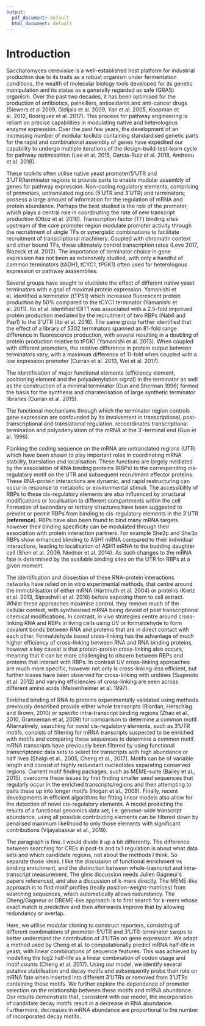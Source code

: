 ```yaml
---
output:
  pdf_document: default
  html_document: default
---
```

# Introduction
Saccharomyces cerevisiae is a well-established host platform for industrial production due to its traits as a robust organism under fermentation conditions, the wealth of molecular biology tools developed for its genetic manipulation and its status as a generally regarded as safe (GRAS) organism. Over the past two decades, it has been optimised for the production of antibiotics, painkillers, antioxidants and anti-cancer drugs (Siewers et al 2009, Gidijala et al. 2009, Yan et al. 2005, Koopman et al. 2012, Rodriguez et al. 2017). This process for pathway engineering is reliant on precise capabilities in modulating native and heterologous enzyme expression. Over the past few years, the development of an increasing number of modular toolkits containing standardised genetic parts for the rapid and combinatorial assembly of genes have expedited our capability to undergo multiple iterations of the design-build-test-learn cycle for pathway optimisatiion (Lee et al. 2015, Garcia-Ruiz et al. 2018, Andreou et al. 2018). 

These toolkits often utilise native yeast promoter/5'UTR and 3'UTR/terminator regions to provide parts to enable modular assembly of genes for pathway expression. Non-coding regulatory elements, comprising of promoters, untranslated regions (5’UTR and 3’UTR) and terminators, possess a large amount of information for the regulation of mRNA and protein abundance. Perhaps the best studied is the role of the promoter, which plays a central role in coordinating the rate of new transcript production (Ottoz et al. 2018). Transcription factor (TF) binding sites upstream of the core promoter region modulate promoter activity through the recruitment of single TFs or synergistic combinations to facilitate recruitment of transcriptional machinery. Coupled with chromatin context and other bound TFs, these ultimately control transcription rates (Levo 2017, Blazeck et al. 2012). The importance of terminator choice in gene expression has not been as extensively studied, with only a handful of common terminators (tADH1, tCYC1, tPGK1) often used for heterologous expression or pathway asssemblies.

Several groups have sought to elucidate the effect of different native yeast terminators with a goal of maximal protein expression. Yamanishi et al. identified a terminator (tTPS1) which increased fluorescent protein production by 50% compared to the tCYC1 terminator (Yamanishi et al. 2011). Ito et al. identified tDIT1 was associated with a 2.5-fold improved protein production mediated by the recruitment of two RBPs (Nab6 and Pap1) to the 3’UTR (Ito et al. 2016). The same group further identified that the effect of a library of 5302 terminators spanned an 81-fold range difference in fluorescence production, with several resulting in a doubling of protein production relative to tPGK1 (Yamanishi et al. 2013). When coupled with different promoters, the relative difference in protein output between terminators vary, with a maximum difference of 11-fold when coupled with a low expression promoter (Curran et al. 2013, Wei et al. 2017).

The identification of major functional elements (efficiency element, positioning element and the polyadenylation signal) in the terminator as well as the construction of a minimal terminator (Guo and Sherman 1996) formed the basis for the synthesis and charaterisation of large synthetic terminator libraries (Curran et al. 2015).

The functional mechanisms through which the terminator region controls gene expression are confounded by its involvement in transcriptional, post-transcriptional and translational regulation. recoordinates transcriptional termination and polyadenylation of the mRNA at the 3’-terminal end (Guo et al. 1996).  

Flanking the coding sequence on the mRNA are untranslated regions (UTR) which have been shown to play important roles in coordinating mRNA stability, translation and localisation. These functions are largely mediated by the association of RNA binding proteins (RBPs) to the corresponding cis-regulatory motif on the UTR and subsequent recruitment effector proteins. These RNA-protein interactions are dynamic, and rapid restructuring can occur in response to metabolic or environmental stimuli. The accessibility of RBPs to these cis-regulatory elements are also influenced by structural modifications or localisation to different compartments within the cell Formation of secondary or tertiary structures have been suggested to prevent or permit RBPs from binding to cis-regulatory elements in the 3’UTR (**reference**). RBPs have also been found to bind many mRNA targets however their binding specificity can be modulated through their association with protein interaction partners. For example She2p and She3p RBPs show enhanced blinding to ASH1 mRNA compared to their individual interactions, leading to localisation of ASH1 mRNA to the budding daughter cell (Shen et al.  2009, Niedner et al. 2014). As such changes to the mRNA fate is determined by the available binding sites on the UTR for RBPs at a given moment. 

The identification and dissection of these RNA-protein interactions networks have relied on in vitro experimental methods, that centre around the immobilisation of either mRNA (Hartmuth et al. 2004) or proteins (Kretz et al. 2013, Siprashvili et al. 2016) before exposing them to cell extract. Whilst these approaches maximise control, they remove much of the cellular context, with synthesised mRNA being devoid of post transcriptional chemical modifications. In contrast, in vivo strategies centre around cross-linking RNA and RBPs in living cells using UV or formaldehyde to form covalent bonds between RNA and proteins that are in direct contact with each other. Formaldehyde based cross-linking has the advantage of much higher efficiency of cross-linking between RNA and RNA binding proteins, however a key caveat is that protein-protein cross-linking also occurs, meaning that it can be more challenging to discern between RBPs and proteins that interact with RBPs. In contrast UV cross-linking approaches are much more specific, however not only is cross-linking less efficient, but further biases have been observed for cross-linking with uridines (Sugimoto et al. 2012) and varying efficiencies of cross-linking are seen across different amino acids (Meisenheimer et al. 1997).

Enriched binding of RNA to proteins experimentally validated using methods previously described provide either whole transcripts (Riordan, Herschlag and Brown, 2010) or specific intra-transcript binding regions (Zhao et al., 2010, Granneman et al, 2009) for comparison to determine a common motif. Alternatively, searching for novel cis-regulatory elements, such as 3’UTR motifs, consists of filtering for mRNA transcripts suspected to be enriched with motifs and comparing these sequences to determine a common motif.  mRNA transcripts have previously been filtered by using functional transcriptomic data sets to select for transcripts with high abundance or half lives (Shalgi et al., 2005, Cheng et al., 2017). Motifs can be of variable length and consist of highly redundant nucleotides separating conserved regions. Current motif finding packages, such as MEME-suite (Bailey et al., 2015), overcome these issues by first finding smaller seed sequences that regularly occur in the enriched transcripts/regions and then attempting to pairs these up into longer motifs (Hogan et al., 2008). Finally, recent developments in efficient algorithms for fitting linear models also allow for the detection of novel cis-regulatory elements. A model predicting the results of a functional genomics data set, i.e. genome-wide transcript abundance, using all possible contributing elements can be filtered down by penalised maximum likelihood to only those elements with significant contributions (Vijayabaskar et al., 2019).

The paragraph is fine. I would divide it up a bit differently. The difference between searching for CREs in post-tx and tx'l regulation is about what data sets and which candidate regions, not about the methods I think. So separate those ideas. I like the discussion of functional enrichment vs binding enrichment, and the distinction between whole-trasncript and intra-transcript measurement. The glms discussion needs Julien Gagneur's papers referenced, and also a discussion of k-mers directly. The MEME-like approach is to find motif profiles (really position-weight-matrices) from searching sequences, which automatically allows redundancy. The Cheng/Gagneur or DREME-like approach is to first search for k-mers whose exact match is predictive and then afterwards improve that by allowing redundancy or overlap.

Here, we utilise modular cloning to construct reporters, consisting of different combinations of promoter-5'UTR and 3'UTR-terminator swaps to better understand the contribution of 3’UTRs on gene expression. We adapt a method used by Cheng et al. to computationally predict mRNA half-life in yeast, with linear combinations of sequence features. This was achieved by modelling the log2 half-life as a linear combination of codon usage and motif counts (Cheng et al. 2017). Using our model, we identify several putative stabilisation and decay motifs and subsequently probe their role on mRNA fate when inserted into different 3’UTRs or removed from 3’UTRs containing these motifs. We further explore the dependence of promoter selection on the relationship between these motifs and mRNA abundance. Our results demonstrate that, consistent with our model, the incorporation of candidate decay motifs result in a decrease in RNA abundance. Furthermore, decreases in mRNA abundance are proportional to the number of incorporated decay motifs.
